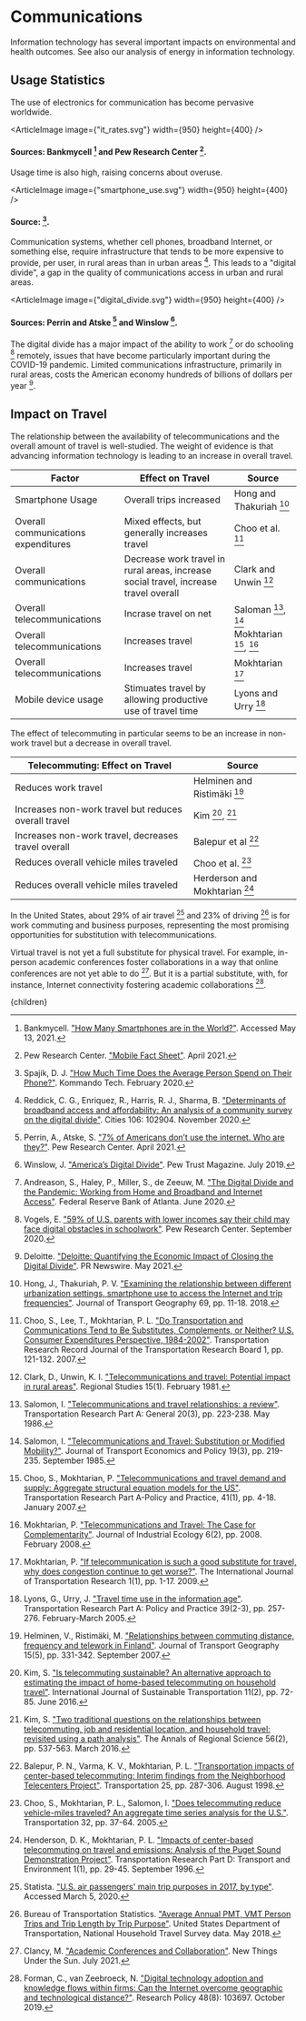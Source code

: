 


# Communications

Information technology has several important impacts on environmental and health outcomes. See also our analysis of energy in information technology.

## Usage Statistics
The use of electronics for communication has become pervasive worldwide.

<ArticleImage image={"it_rates.svg"} width={950} height={400} />
#### Sources: Bankmycell [^3] and Pew Research Center [^21].

Usage time is also high, raising concerns about overuse.

<ArticleImage image={"smartphone_use.svg"} width={950} height={400} />
#### Source: [^25].

Communication systems, whether cell phones, broadband Internet, or something else, require infrastructure that tends to be more expensive to provide, per user, in rural areas than in urban areas [^22]. This leads to a "digital divide", a gap in the quality of communications access in urban and rural areas.

<ArticleImage image={"digital_divide.svg"} width={950} height={400} />
#### Sources: Perrin and Atske [^20] and Winslow [^28].

The digital divide has a major impact of the ability to work [^1] or do schooling [^27] remotely, issues that have become particularly important during the COVID-19 pandemic. Limited communications infrastructure, primarily in rural areas, costs the American economy hundreds of billions of dollars per year [^10].

## Impact on Travel
The relationship between the availability of telecommunications and the overall amount of travel is well-studied. The weight of evidence is that advancing information technology is leading to an increase in overall travel.

<div className="table-wrapper">

| Factor | Effect on Travel | Source |
| --- | --- | --- |
| Smartphone Usage | Overall trips increased | Hong and Thakuriah [^14] |
| Overall communications expenditures | Mixed effects, but generally increases travel | Choo et al. [^5] |
| Overall communications | Decrease work travel in rural areas, increase social travel, increase travel overall | Clark and Unwin [^9] |
| Overall telecommunications | Incrase travel on net | Saloman [^23], [^24] |
| Overall telecommunications | Increases travel | Mokhtarian [^6], [^19] |
| Overall telecommunications | Increases travel | Mokhtarian [^18] |
| Mobile device usage  | Stimuates travel by allowing productive use of travel time | Lyons and Urry [^17] |

</div>

The effect of telecommuting in particular seems to be an increase in non-work travel but a decrease in overall travel.

<div className="table-wrapper">

| Telecommuting: Effect on Travel | Source |
| --- | --- |
| Reduces work travel | Helminen and Ristimäki [^12] |
| Increases non-work travel but reduces overall travel | Kim [^15], [^16] |
| Increases non-work travel, decreases travel overall | Balepur et al [^2] |
| Reduces overall vehicle miles traveled | Choo et al. [^7] |
| Reduces overall vehicle miles traveled | Herderson and Mokhtarian [^13] |

</div>

In the United States, about 29% of air travel [^26] and 23% of driving [^4] is for work commuting and business purposes, representing the most promising opportunities for substitution with telecommunications.

Virtual travel is not yet a full substitute for physical travel. For example, in-person academic conferences foster collaborations in a way that online conferences are not yet able to do [^8]. But it is a partial substitute, with, for instance, Internet connectivity fostering academic collaborations [^11].

[^1]: Andreason, S., Haley, P., Miller, S., de Zeeuw, M. ["The Digital Divide and the Pandemic: Working from Home and Broadband and Internet Access"](https://www.atlantafed.org/cweo/workforce-currents/2020/06/29/the-digital-divide-and-the-pandemic-working-from-home-and-broadband-and-internet-access). Federal Reserve Bank of Atlanta. June 2020.

[^2]: Balepur, P. N., Varma, K. V., Mokhtarian, P. L. ["Transportation impacts of center-based telecommuting: Interim findings from the Neighborhood Telecenters Project"](https://link.springer.com/article/10.1023/A:1005048329523). Transportation 25, pp. 287-306. August 1998.

[^3]: Bankmycell. ["How Many Smartphones are in the World?"](https://www.bankmycell.com/blog/how-many-phones-are-in-the-world). Accessed May 13, 2021.

[^4]: Bureau of Transportation Statistics. ["Average Annual PMT, VMT Person Trips and Trip Length by Trip Purpose"](https://www.bts.gov/content/average-annual-pmt-vmt-person-trips-and-trip-length-trip-purpose). United States Department of Transportation, National Household Travel Survey data. May 2018.

[^5]: Choo, S., Lee, T., Mokhtarian, P. L. ["Do Transportation and Communications Tend to Be Substitutes, Complements, or Neither? U.S. Consumer Expenditures Perspective, 1984-2002"](https://escholarship.org/uc/item/6zm6x7hm). Transportation Research Record Journal of the Transportation Research Board 1, pp. 121-132. 2007.

[^6]: Choo, S., Mokhtarian, P. ["Telecommunications and travel demand and supply: Aggregate structural equation models for the US"](https://www.sciencedirect.com/science/article/pii/S0965856406000413). Transportation Research Part A-Policy and Practice, 41(1), pp. 4-18. January 2007.

[^7]: Choo, S., Mokhtarian, P. L., Salomon, I. ["Does telecommuting reduce vehicle-miles traveled? An aggregate time series analysis for the U.S."](https://link.springer.com/article/10.1007%2Fs11116-004-3046-7). Transportation 32, pp. 37-64. 2005.

[^8]: Clancy, M. ["Academic Conferences and Collaboration"](https://www.newthingsunderthesun.com/pub/q7ie98zq/release/5?readingCollection=9f57d356). New Things Under the Sun. July 2021.

[^9]: Clark, D., Unwin, K. I. ["Telecommunications and travel: Potential impact in rural areas"](https://www.tandfonline.com/doi/abs/10.1080/09595238100185051). Regional Studies 15(1). February 1981.

[^10]: Deloitte. ["Deloitte: Quantifying the Economic Impact of Closing the Digital Divide"](https://www.prnewswire.com/news-releases/deloitte-quantifying-the-economic-impact-of-closing-the-digital-divide-301281653.html). PR Newswire. May 2021.

[^11]: Forman, C., van Zeebroeck, N. ["Digital technology adoption and knowledge flows within firms: Can the Internet overcome geographic and technological distance?"](https://www.sciencedirect.com/science/article/abs/pii/S0048733318302592). Research Policy 48(8): 103697. October 2019.

[^12]: Helminen, V., Ristimäki, M. ["Relationships between commuting distance, frequency and telework in Finland"](https://www.sciencedirect.com/science/article/abs/pii/S0966692306001384). Journal of Transport Geography 15(5), pp. 331-342. September 2007.

[^13]: Henderson, D. K., Mokhtarian, P. L. ["Impacts of center-based telecommuting on travel and emissions: Analysis of the Puget Sound Demonstration Project"](https://www.sciencedirect.com/science/article/abs/pii/S1361920996000090). Transportation Research Part D: Transport and Environment 1(1), pp. 29-45. September 1996.

[^14]: Hong, J., Thakuriah, P. V. ["Examining the relationship between different urbanization settings, smartphone use to access the Internet and trip frequencies"](https://ideas.repec.org/a/eee/jotrge/v69y2018icp11-18.html). Journal of Transport Geography 69, pp. 11-18. 2018.

[^15]: Kim, S. ["Is telecommuting sustainable? An alternative approach to estimating the impact of home-based telecommuting on household travel"](https://www.tandfonline.com/doi/abs/10.1080/15568318.2016.1193779). International Journal of Sustainable Transportation 11(2), pp. 72-85. June 2016.

[^16]: Kim, S. ["Two traditional questions on the relationships between telecommuting, job and residential location, and household travel: revisited using a path analysis"](https://link.springer.com/article/10.1007/s00168-016-0755-8). The Annals of Regional Science 56(2), pp. 537-563. March 2016.

[^17]: Lyons, G., Urry, J. ["Travel time use in the information age"](https://www.sciencedirect.com/science/article/abs/pii/S0965856404000977?via%3Dihub). Transportation Research Part A: Policy and Practice 39(2-3), pp. 257-276. February-March 2005.

[^18]: Mokhtarian, P. ["If telecommunication is such a good substitute for travel, why does congestion continue to get worse?"](https://www.tandfonline.com/doi/abs/10.3328/TL.2009.01.01.1-17). The International Journal of Transportation Research 1(1), pp. 1-17. 2009.

[^19]: Mokhtarian, P. ["Telecommunications and Travel: The Case for Complementarity"](https://onlinelibrary.wiley.com/doi/abs/10.1162/108819802763471771). Journal of Industrial Ecology 6(2), pp. 2008. February 2008.

[^20]: Perrin, A., Atske, S. ["7% of Americans don’t use the internet. Who are they?"](https://www.pewresearch.org/fact-tank/2021/04/02/7-of-americans-dont-use-the-internet-who-are-they/). Pew Research Center. April 2021.

[^21]: Pew Research Center. ["Mobile Fact Sheet"](https://www.pewresearch.org/internet/fact-sheet/mobile/). April 2021.

[^22]: Reddick, C. G., Enriquez, R., Harris, R. J., Sharma, B. ["Determinants of broadband access and affordability: An analysis of a community survey on the digital divide"](https://www.ncbi.nlm.nih.gov/pmc/articles/PMC7480260/). Cities 106: 102904. November 2020.

[^23]: Salomon, I. ["Telecommunications and travel relationships: a review"](https://www.sciencedirect.com/science/article/abs/pii/0191260786900968). Transportation Research Part A: General 20(3), pp. 223-238. May 1986.

[^24]: Salomon, I. ["Telecommunications and Travel: Substitution or Modified Mobility?"](https://www.jstor.org/stable/20052753). Journal of Transport Economics and Policy 19(3), pp. 219-235. September 1985.

[^25]: Spajik, D. J. ["How Much Time Does the Average Person Spend on Their Phone?"](https://kommandotech.com/statistics/how-much-time-does-the-average-person-spend-on-their-phone/). Kommando Tech. February 2020.

[^26]: Statista. ["U.S. air passengers' main trip purposes in 2017, by type"](https://www.statista.com/statistics/539518/us-air-passengers-main-trip-purposes-by-type/). Accessed March 5, 2020.

[^27]: Vogels, E. ["59% of U.S. parents with lower incomes say their child may face digital obstacles in schoolwork"](https://www.pewresearch.org/fact-tank/2020/09/10/59-of-u-s-parents-with-lower-incomes-say-their-child-may-face-digital-obstacles-in-schoolwork/). Pew Research Center. September 2020.

[^28]: Winslow, J. ["America’s Digital Divide"](https://www.pewtrusts.org/en/trust/archive/summer-2019/americas-digital-divide). Pew Trust Magazine. July 2019.

  <Article 
    focusAreaUrl={focusAreaUrl} 
    hierarchy={hierarchy} 
    site={site}
  >
    {children}
  </Article>